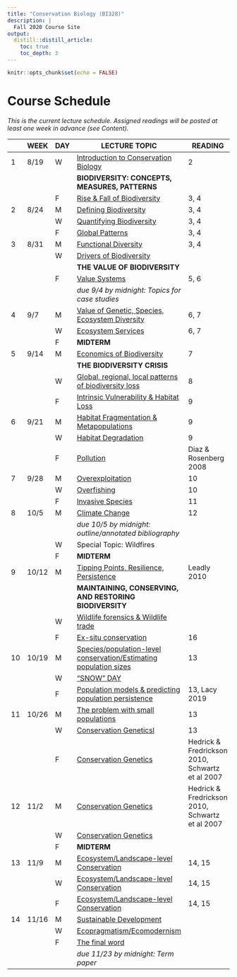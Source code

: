 ```yaml
---
title: "Conservation Biology (BI328)"
description: |
  Fall 2020 Course Site
output:
  distill::distill_article:
    toc: true
    toc_depth: 3
---
```


```r

knitr::opts_chunk$set(echo = FALSE)

```

# Course Schedule

*This is the current lecture schedule. Assigned readings will be posted at least one week in advance (see Content).*

::: l-body

| | WEEK  |DAY| LECTURE TOPIC                                                              | READING
|-|-------|---|----------------------------------------------------------------------------|------------
|1|	8/19  |	W	| [Introduction to Conservation Biology](https://bi328.netlify.app/lect_1)                | 2
|	|	      |   | **BIODIVERSITY: CONCEPTS, MEASURES, PATTERNS**                                          |
| |       | F	| [Rise & Fall of Biodiversity](https://bi328.netlify.app/lect_2)                         | 3, 4
|2|	8/24	| M |	[Defining Biodiversity](https://bi328.netlify.app/lect_2)                               | 3, 4
| |       |	W |	[Quantifying Biodiversity](https://bi328.netlify.app/lect_2)                            | 3, 4
| |       | F	| [Global Patterns](https://bi328.netlify.app/lect_2)                                     | 3, 4
|3| 8/31	| M	| [Functional Diversity](https://bi328.netlify.app/lect_2)                                | 3, 4
| |       | W	| [Drivers of Biodiversity](https://bi328.netlify.app/lect_3)                             | 
|	|	      |   | **THE VALUE OF BIODIVERSITY**	                                                          |
| |       | F	| [Value Systems](https://bi328.netlify.app/lect_3)                                       | 5, 6
| |       |   | *due 9/4 by midnight: Topics for case studies*                                          |
|4| 9/7	  | M	| [Value of Genetic, Species, Ecosystem Diversity](https://bi328.netlify.app/lect_3)      | 6, 7
| |       | W	| [Ecosystem Services](https://bi328.netlify.app/lect_3)                                  | 6, 7
| |       | F	| **MIDTERM**	                                                                            |
|5|	9/14	| M |	[Economics of Biodiversity](https://bi328.netlify.app/lect_4)                           | 7
|	|	      |   | **THE BIODIVERSITY CRISIS**                                                             |
| |       | W	| [Global, regional, local patterns of biodiversity loss](https://bi328.netlify.app/lect_4) | 8
| |       | F	| [Intrinsic Vulnerability & Habitat Loss](https://bi328.netlify.app/lect_4)              | 9
|6|	9/21	| M	| [Habitat Fragmentation & Metapopulations](https://bi328.netlify.app/lect_4)             | 9
| |       | W	| [Habitat Degradation](https://bi328.netlify.app/lect_4)                                 | 9
| |       | F	| [Pollution](https://bi328.netlify.app/lect_4)                                           | Diaz & Rosenberg 2008
|7|	9/28	| M	| [Overexploitation](https://bi328.netlify.app/lect_4)                                    | 10
| |       | W	| [Overfishing](https://bi328.netlify.app/lect_4)                                         | 10
| |       | F	| [Invasive Species](https://bi328.netlify.app/lect_4)                                    | 11
|8| 10/5  | M	| [Climate Change](https://bi328.netlify.app/lect_4)                                      | 12
| |       |   | *due 10/5 by midnight: outline/annotated bibliography*                                  |
| |       | W |	Special Topic: Wildfires                                                                |
| |       | F	| **MIDTERM**                                                                             |
|9|	10/12 |	M	| [Tipping Points, Resilience, Persistence](https://bi328.netlify.app/lect_5)             | Leadly 2010
|	|	      |   | **MAINTAINING, CONSERVING, AND RESTORING BIODIVERSITY**	                                |
| |       | W	| [Wildlife forensics & Wildlife trade](https://bi328.netlify.app/lect_5)                 |
| |       | F	| [Ex-situ conservation](https://bi328.netlify.app/lect_5)                                | 16
|10| 10/19| M |	[Species/population-level conservation/Estimating population sizes](https://bi328.netlify.app/lect_5)  | 13
| |       | W |	["SNOW" DAY]()                                                                                | 
| |       | F |	[Population models & predicting population persistence](https://bi328.netlify.app/lect_5)     | 13, Lacy 2019
|11| 10/26| M |	[The problem with small populations](https://bi328.netlify.app/lect_5)                        | 13
| |       | W |	[Conservation Geneticsl](https://bi328.netlify.app/lect_5)                                    | 13
| |       | F |	[Conservation Genetics](https://bi328.netlify.app/lect_5)                                     | Hedrick & Fredrickson 2010, Schwartz et al 2007
|12| 11/2 | M	| [Conservation Genetics](https://bi328.netlify.app/)                                           | Hedrick & Fredrickson 2010, Schwartz et al 2007
| |       | W	| [Conservation Genetics](https://bi328.netlify.app/)                                           |
| |       | F	| **MIDTERM**	                                                                                  |
|13| 11/9 |	M	| [Ecosystem/Landscape-level Conservation](https://bi328.netlify.app/)                          | 14, 15
| |       | W	| [Ecosystem/Landscape-level Conservation](https://bi328.netlify.app/)                          | 14, 15
| |       | F	| [Ecosystem/Landscape-level Conservation](https://bi328.netlify.app/)                          | 14, 15
|14| 11/16| M	| [Sustainable Development](https://bi328.netlify.app/)                                         |
| |       | W |	[Ecopragmatism/Ecomodernism](https://bi328.netlify.app/)                                      |
| |       | F |	[The final word](https://bi328.netlify.app/)                                                  |
| |       |   | *due 11/23 by midnight: Term paper*                                                           |

:::

